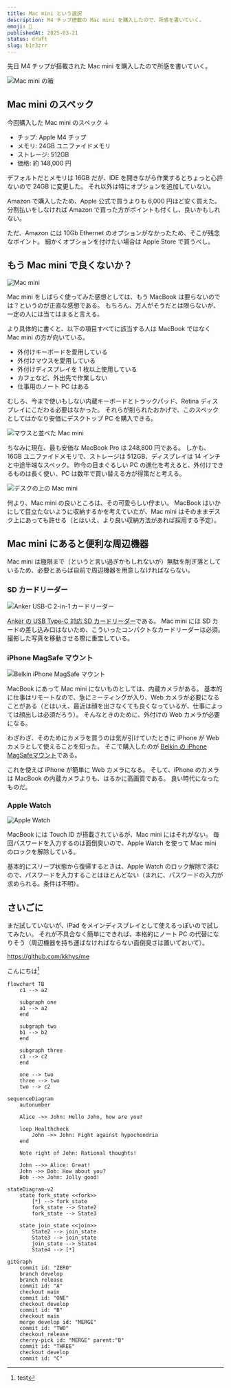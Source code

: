 ```yaml
---
title: Mac mini という選択
description: M4 チップ搭載の Mac mini を購入したので、所感を書いていく。
emoji: 🍎
publishedAt: 2025-03-21
status: draft
slug: b1r3zrr
---
```


先日 M4 チップが搭載された Mac mini を購入したので所感を書いていく。

![Mac mini の箱](./01.jpg "毎度 Apple 製品の UX の高さには驚かされる。開封するときでさえ。")

## Mac mini のスペック

今回購入した Mac mini のスペック ↓

- チップ: Apple M4 チップ
- メモリ: 24GB ユニファイドメモリ
- ストレージ: 512GB
- 価格: 約 148,000 円

デフォルトだとメモリは 16GB だが、IDE を開きながら作業するとちょっと心許ないので 24GB に変更した。
それ以外は特にオプションを追加していない。

Amazon で購入したため、Apple 公式で買うよりも 6,000 円ほど安く買えた。
分割払いをしなければ Amazon で買った方がポイントも付くし、良いかもしれない。

ただ、Amazon には 10Gb Ethernet のオプションがなかったため、そこが残念なポイント。
細かくオプションを付けたい場合は Apple Store で買うべし。

## もう Mac mini で良くないか？

![Mac mini](./02.jpg "オブジェとして置いていても可愛げがある")

Mac mini をしばらく使ってみた感想としては、もう MacBook は要らないのでは？というのが正直な感想である。
もちろん、万人がそうだとは限らないが、一定の人には当てはまると言える。

より具体的に書くと、以下の項目すべてに該当する人は MacBook ではなく Mac mini の方が向いている。

- 外付けキーボードを愛用している
- 外付けマウスを愛用している
- 外付けディスプレイを 1 枚以上使用している
- カフェなど、外出先で作業しない
- 仕事用のノート PC はある

むしろ、今まで使いもしない内蔵キーボードとトラックパッド、Retina ディスプレイにこだわる必要はなかった。
それらが削られたおかげで、このスペックとしてはかなり安価にデスクトップ PC を購入できる。

![マウスと並べた Mac mini](./03.jpg "マウスと並べると、その小ささが良くわかる")

ちなみに現在、最も安価な MacBook Pro は 248,800 円である。
しかも、16GB ユニファイドメモリで、ストレージは 512GB、ディスプレイは 14 インチと中途半端なスペック。
昨今の目まぐるしい PC の進化を考えると、外付けできるものは長く使い、PC は数年で買い替える方が得策だと考える。

![デスクの上の Mac mini](./04.jpg)

何より、Mac mini の良いところは、その可愛らしい佇まい。
MacBook はいかにして目立たないように収納するかを考えていたが、Mac mini はそのままデスク上にあっても許せる（とはいえ、より良い収納方法があれば採用する予定）。

## Mac mini にあると便利な周辺機器

Mac mini は極限まで（というと言い過ぎかもしれないが）無駄を削ぎ落としているため、必要とあらば自前で周辺機器を用意しなければならない。

### SD カードリーダー

![Anker USB-C 2-in-1 カードリーダー](./05.jpg)

[Anker の USB Type-C 対応 SD カードリーダー](https://amzn.to/3RBh8MJ)である。
Mac mini には SD カードの差し込み口はないため、こういったコンパクトなカードリーダーは必須。
撮影した写真を移動させる際に重宝している。

### iPhone MagSafe マウント

![Belkin iPhone MagSafe マウント](./06.jpg)

MacBook にあって Mac mini にないものとしては、内蔵カメラがある。
基本的に仕事はリモートなので、急にミーティングが入り、Web カメラが必要になることがある（とはいえ、最近は顔を出さなくても良くなっているが、仕事によっては顔出しは必須だろう）。
そんなときのために、外付けの Web カメラが必要になる。

わざわざ、そのためにカメラを買うのは気が引けていたときに iPhone が Web カメラとして使えることを知った。
そこで購入したのが [Belkin の iPhone MagSafeマウント](https://amzn.to/3FVodFr)である。

これを使えば iPhone が簡単に Web カメラになる。
そして、iPhone のカメラは MacBook の内蔵カメラよりも、はるかに高画質である。
良い時代になったものだ。

### Apple Watch

![Apple Watch](./07.jpg "Apple Watch Series 9 を愛用している")

MacBook には Touch ID が搭載されているが、Mac mini にはそれがない。
毎回パスワードを入力するのは面倒臭いので、Apple Watch を使って Mac mini のロックを解除している。

基本的にスリープ状態から復帰するときは、Apple Watch のロック解除で済むので、パスワードを入力することはほとんどない（まれに、パスワードの入力が求められる。条件は不明）。

## さいごに

まだ試していないが、iPad をメインディスプレイとして使えるっぽいので試してみたい。
それが不具合なく簡単にできれば、本格的にノート PC の代替になりそう（周辺機器を持ち運ばなければならない面倒臭さは置いておいて）。

https://github.com/kkhys/me

こんにちは[^1]

[^1]: test

```mermaid
flowchart TB
    c1 --> a2

    subgraph one
    a1 --> a2
    end

    subgraph two
    b1 --> b2
    end

    subgraph three
    c1 --> c2
    end

    one --> two
    three --> two
    two --> c2
```

```mermaid
sequenceDiagram
    autonumber

    Alice ->> John: Hello John, how are you?

    loop Healthcheck
        John ->> John: Fight against hypochondria
    end

    Note right of John: Rational thoughts!

    John -->> Alice: Great!
    John ->> Bob: How about you?
    Bob -->> John: Jolly good!
```

```mermaid
stateDiagram-v2
    state fork_state <<fork>>
        [*] --> fork_state
        fork_state --> State2
        fork_state --> State3

    state join_state <<join>>
        State2 --> join_state
        State3 --> join_state
        join_state --> State4
        State4 --> [*]
```


```mermaid
gitGraph
    commit id: "ZERO"
    branch develop
    branch release
    commit id: "A"
    checkout main
    commit id: "ONE"
    checkout develop
    commit id: "B"
    checkout main
    merge develop id: "MERGE"
    commit id: "TWO"
    checkout release
    cherry-pick id: "MERGE" parent:"B"
    commit id: "THREE"
    checkout develop
    commit id: "C"
```

